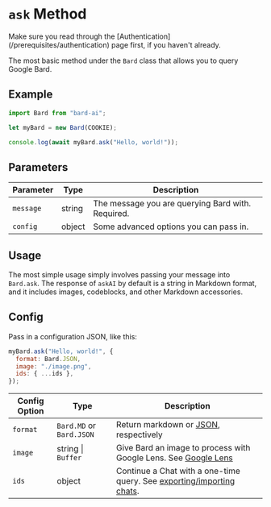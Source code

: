 
# `ask` Method

<Callout type="info">
  Make sure you read through the [Authentication](/prerequisites/authentication)
  page first, if you haven't already.
</Callout>

The most basic method under the `Bard` class that allows you to query Google Bard.

## Example

```javascript copy showLineNumbers {5}
import Bard from "bard-ai";

let myBard = new Bard(COOKIE);

console.log(await myBard.ask("Hello, world!"));
```

## Parameters

| Parameter | Type   | Description                                       |
| --------- | ------ | ------------------------------------------------- |
| `message` | string | The message you are querying Bard with. Required. |
| `config`  | object | Some advanced options you can pass in.            |

## Usage

The most simple usage simply involves passing your message into `Bard.ask`. The response of `askAI` by default is a string in Markdown format, and it includes images, codeblocks, and other Markdown accessories.

## Config

Pass in a configuration JSON, like this:

```javascript
myBard.ask("Hello, world!", {
  format: Bard.JSON,
  image: "./image.png",
  ids: { ...ids },
});
```

| Config Option | Type                     | Description                                                                                         |
| ------------- | ------------------------ | --------------------------------------------------------------------------------------------------- |
| `format`      | `Bard.MD` or `Bard.JSON` | Return markdown or [JSON](/advanced/json), respectively                                             |
| `image`       | string \| `Buffer`       | Give Bard an image to process with Google Lens. See [Google Lens](/advanced/googleLens)             |
| `ids`         | object                   | Continue a Chat with a one-time query. See [exporting/importing chats](/advanced/importExportChat). |
